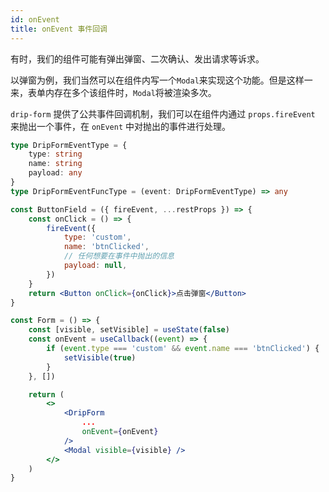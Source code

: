 ```yaml
---
id: onEvent
title: onEvent 事件回调
---
```


有时，我们的组件可能有弹出弹窗、二次确认、发出请求等诉求。

以弹窗为例，我们当然可以在组件内写一个`Modal`来实现这个功能。但是这样一来，表单内存在多个该组件时，`Modal`将被渲染多次。

`drip-form` 提供了公共事件回调机制，我们可以在组件内通过 `props.fireEvent` 来抛出一个事件，在 `onEvent` 中对抛出的事件进行处理。

```ts
type DripFormEventType = {
	type: string
	name: string
	payload: any
}
type DripFormEventFuncType = (event: DripFormEventType) => any
```

```jsx title="ButtonField.jsx" {3-8}
const ButtonField = ({ fireEvent, ...restProps }) => {
	const onClick = () => {
		fireEvent({
			type: 'custom',
			name: 'btnClicked',
			// 任何想要在事件中抛出的信息
			payload: null,
		})
	}
	return <Button onClick={onClick}>点击弹窗</Button>
}
```

```jsx title="Form.jsx" {3-7,13}
const Form = () => {
	const [visible, setVisible] = useState(false)
	const onEvent = useCallback((event) => {
		if (event.type === 'custom' && event.name === 'btnClicked') {
			setVisible(true)
		}
	}, [])

	return (
		<>
			<DripForm
				...
				onEvent={onEvent}
			/>
			<Modal visible={visible} />
		</>
	)
}
```
